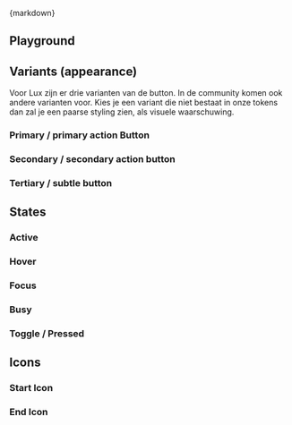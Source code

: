 
<Meta of={ButtonStories} />

<CitationDocumentation
  component="Utrecht Button"
  url="https://nl-design-system.github.io/utrecht/storybook-css/index.html?path=/docs/css-button--docs"
/>

<Markdown>{markdown}</Markdown>

## Playground

<Canvas of={ButtonStories.Playground} />
<Controls of={ButtonStories.Playground} />

## Variants (appearance)

Voor Lux zijn er drie varianten van de button. In de community komen ook andere varianten voor. Kies je een variant die
niet bestaat in onze tokens dan zal je een paarse styling zien, als visuele waarschuwing.

### Primary / primary action Button

<Description of={ButtonStories.Primary} />
<Canvas of={ButtonStories.Primary} />

### Secondary / secondary action button

<Description of={ButtonStories.Secondary} />
<Canvas of={ButtonStories.Secondary} />

### Tertiary / subtle button

<Description of={ButtonStories.Tertiary} />
<Canvas of={ButtonStories.Tertiary} />

## States

### Active

<Description of={ButtonStories.Active} />
<Canvas of={ButtonStories.Active} sourceState="none" />

### Hover

<Description of={ButtonStories.Hover} />
<Canvas of={ButtonStories.Hover} sourceState="none" />

### Focus

<Description of={ButtonStories.Focus} />
<Canvas of={ButtonStories.Focus} sourceState="none" />

### Busy

<Description of={ButtonStories.Busy} />
<Canvas of={ButtonStories.Busy} sourceState="hidden" />

### Toggle / Pressed

<Description of={ButtonStories.Toggle} />
<Canvas of={ButtonStories.Toggle} sourceState="hidden" />

## Icons

### Start Icon

<Description of={ButtonStories.WithStartIcon} />
<Canvas of={ButtonStories.WithStartIcon} sourceState="hidden" />

### End Icon

<Description of={ButtonStories.WithEndIcon} />
<Canvas of={ButtonStories.WithEndIcon} sourceState="hidden" />
